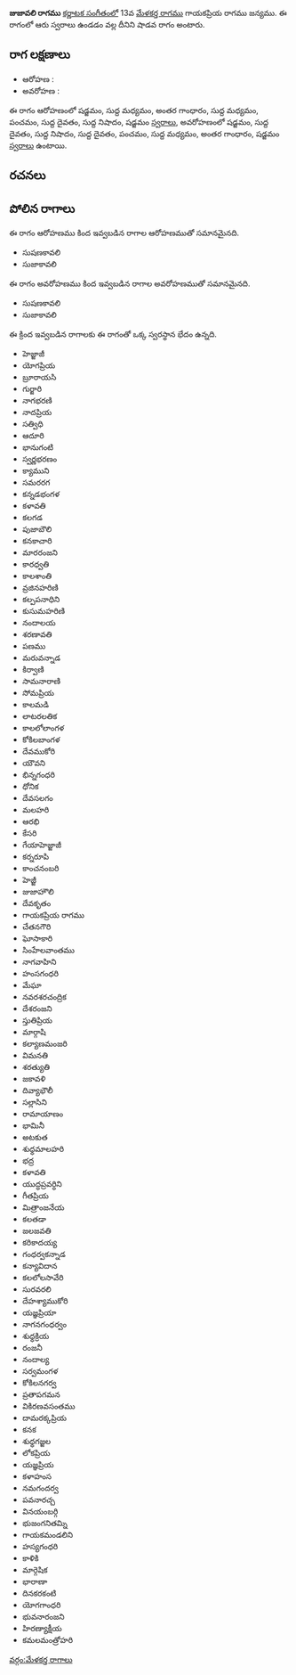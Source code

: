 {{Infobox ragam
	| name          	= జుజావలి
	| synonym	    	= 
	| mela          	= 
	| chakra        	= 
	| janaka        	= 
	| type          	= శాడవ
	| arohanam      	= {{svaraC|S|M1|G3|M1|P|D1|N1|S'}} 
	| avarohanam    	= {{svaraC|S'|D1|N1|D1|P|M1|G3|S}}
	| jeeva         	=
	| chhaya        	=
	| nyasa         	=
	| vishesha      	= 
	| equivalent  		= 
}}
{{కర్ణాటక సంగీత రాగాలు}}
'''జుజావలి రాగము''' [[కర్ణాటక సంగీతం]]లో 13వ [[మేళకర్త రాగము]] గాయకప్రియ రాగము జన్యము.  ఈ రాగంలో ఆరు స్వరాలు ఉండడం వల్ల దీనిని షాడవ రాగం అంటారు.


==రాగ లక్షణాలు==


* ఆరోహణ : {{svaraC|S|M1|G3|M1|P|D1|N1|S'}} 
* అవరోహణ : {{svaraC|S'|D1|N1|D1|P|M1|G3|S}}

ఈ రాగం ఆరోహణంలో షడ్జమం, సుద్ద మధ్యమం, అంతర గాంధారం, సుద్ద మధ్యమం, పంచమం, సుద్ద దైవతం, సుద్ద నిషాదం, షడ్జమం [[స్వరాలు]], అవరోహణంలో షడ్జమం, సుద్ద దైవతం, సుద్ద నిషాదం, సుద్ద దైవతం, పంచమం, సుద్ద మధ్యమం, అంతర గాంధారం, షడ్జమం [[స్వరాలు]] ఉంటాయి.

==రచనలు==



==పోలిన రాగాలు==
ఈ రాగం ఆరోహణము కింద ఇవ్వబడిన రాగాల ఆరోహణముతో సమానమైనది.
* సుషణకావలి
* సుజాకావలి

ఈ రాగం అవరోహణము కింద ఇవ్వబడిన రాగాల అవరోహణముతో సమానమైనది.
* సుషణకావలి
* సుజాకావలి

ఈ క్రింద ఇవ్వబడిన రాగాలకు ఈ రాగంతో ఒక్క స్వరస్థాన భేదం ఉన్నది.
* హెజ్జాజీ
* యోగప్రియ
* బ్రూరాయసి
* గుర్జారి
* నాగభరణి
* నాదప్రియ
* సత్విధి
* ఆదూరి
* భానుగంటి
* స్వర్ణభరణం
* క్యాముని
* సమరరగ
* కన్నడభంగళ
* కళావతి
* కలగడ
* పుజాబౌలి
* కనకాచారి
* మారరంజని
* కారధ్వతి
* కాలశాంతి
* వ్రజినహరిణి
* కల్పపనాధిని
* కుసుమహరిణి
* నందాలయ
* శరణావతి
* పణము
* మరువన్నాడ
* కిర్వాణి
* సామనారాణి
* సోమప్రియ
* కాలమడి
* లాటరలతిక
* కాలలోలాంగళ
* కోకిలబాంగళ
* దేవముకోరి
* యౌవని
* భిన్నగంధరి
* ధోనిక
* దేవసలగం
* మలహరి
* ఆరభి
* కేసరి
* గేయాహెజ్జాజీ
* కర్నరూపి
* కాంచనంబరి
* హెజ్జీ
* జుజాహౌలి
* దేవకృతం
* గాయకప్రియ రాగము
* చేతనగౌరి
* ఘోసాకారి
* సింహేలవాంతము
* నాగవాహిని
* హంసగంధరి
* మేఘా
* నవరశరచంద్రిక
* దేశరంజని
* స్తుతిప్రియ
* మార్గాషి
* కల్యాణమంజరి
* విమనతి
* శరత్యుతి
* జకావళి
* దివ్యాభౌలీ
* సల్లాసిని
* రామాయాణం
* భామినీ
* అటకుత
* శుధ్ధమాలహరి
* భద్ర
* కళావతి
* యుద్ధప్రవర్ధిని
* గీతప్రియ
* మిత్రాంజనేయ
* కలతడా
* జలజవతి
* కరికాదయ్య
* గంధర్వకన్నాడ
* కన్యావిదాన
* కలలోలసావేరి
* సురవరలి
* దేహశ్యాముకోరి
* యజ్ఞప్రియా
* నాగనగంధర్వం
* శుధ్ధక్రియ
* రంజనీ
* నందాల్య
* సర్వమంగళ
* కోకిలనగర్వ
* ప్రతాపగమన
* వికిరణవసంతము
* దామరక్కప్రియ
* కనక
* శుధ్ధగజ్జల
* లోకప్రియ
* యజ్ఞప్రియ
* కళాహంస
* నమగందర్వ
* పవనారచ్చ
* వినయంబర్గి
* భుజంగనితమ్ని
* గాయకమండలిని
* హస్యగంధరి
* కాళికి
* మార్గెషిక
* భారాణా
* దినకరకంటి
* యోగగాంధరి
* భువనారంజని
* హిరణ్యాక్షీయ
* కమలమంత్రోహరి



[[వర్గం:మేళకర్త రాగాలు]]